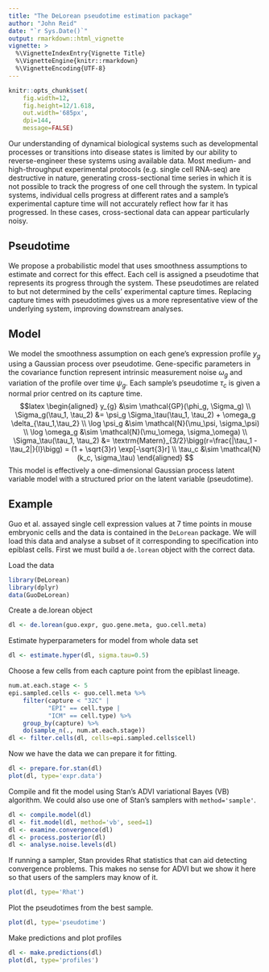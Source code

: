 ```yaml
---
title: "The DeLorean pseudotime estimation package"
author: "John Reid"
date: "`r Sys.Date()`"
output: rmarkdown::html_vignette
vignette: >
  %\VignetteIndexEntry{Vignette Title}
  %\VignetteEngine{knitr::rmarkdown}
  %\VignetteEncoding{UTF-8}
---
```


```r
knitr::opts_chunk$set(
    fig.width=12,
    fig.height=12/1.618,
    out.width='685px',
    dpi=144,
    message=FALSE)
```

Our understanding of dynamical biological systems such as developmental
processes or transitions into disease states is limited by our ability to
reverse-engineer these systems using available data.  Most medium- and
high-throughput experimental protocols (e.g. single cell RNA-seq) are
destructive in nature, generating cross-sectional time series in which it
is not possible to track the progress of one cell through the system.  In
typical systems, individual cells progress at different rates and a
sample's experimental capture time will not accurately reflect how far it
has progressed. In these cases, cross-sectional data can appear
particularly noisy.

## Pseudotime

We propose a probabilistic model that uses smoothness assumptions to
estimate and correct for this effect.  Each cell is assigned a pseudotime
that represents its progress through the system.  These pseudotimes are
related to but not determined by the cells' experimental capture times.
Replacing capture times with pseudotimes gives us a more representative
view of the underlying system, improving downstream analyses.

## Model

We model the smoothness assumption on each gene's expression profile $y_g$
using a Gaussian process over pseudotime. Gene-specific parameters in the
covariance function represent intrinsic measurement noise $\omega_g$
and variation of the profile over time $\psi_g$. Each sample's
pseudotime $\tau_c$ is given a normal prior centred on its capture time.
$$latex
\begin{aligned}
    y_{g} &\sim \mathcal{GP}(\phi_g, \Sigma_g) \\
    \Sigma_g(\tau_1, \tau_2)
    &= \psi_g \Sigma_\tau(\tau_1, \tau_2)
        + \omega_g \delta_{\tau_1,\tau_2} \\
    \log \psi_g &\sim \mathcal{N}(\mu_\psi, \sigma_\psi) \\
    \log \omega_g &\sim \mathcal{N}(\mu_\omega, \sigma_\omega) \\
    \Sigma_\tau(\tau_1, \tau_2)
        &= \textrm{Matern}_{3/2}\bigg(r=\frac{|\tau_1 - \tau_2|}{l}\bigg)
        = (1 + \sqrt{3}r) \exp[-\sqrt{3}r] \\
    \tau_c &\sim \mathcal{N}(k_c, \sigma_\tau)
\end{aligned}
$$
This model is effectively a one-dimensional Gaussian process latent
variable model with a structured prior on the latent variable (pseudotime).


## Example

Guo et al. assayed single cell expression values at 7 time points in mouse
embryonic cells and the data is contained in the `DeLorean` package.
We will load this data and analyse a subset of it corresponding to specification
into epiblast cells. First we must build a `de.lorean` object with the correct
data.

Load the data
```r
library(DeLorean)
library(dplyr)
data(GuoDeLorean)
```

Create a de.lorean object
```r
dl <- de.lorean(guo.expr, guo.gene.meta, guo.cell.meta)
```

Estimate hyperparameters for model from whole data set
```r
dl <- estimate.hyper(dl, sigma.tau=0.5)
```

Choose a few cells from each capture point from the epiblast lineage.
```r
num.at.each.stage <- 5
epi.sampled.cells <- guo.cell.meta %>%
    filter(capture < "32C" |
           "EPI" == cell.type |
           "ICM" == cell.type) %>%
    group_by(capture) %>%
    do(sample_n(., num.at.each.stage))
dl <- filter.cells(dl, cells=epi.sampled.cells$cell)
```

Now we have the data we can prepare it for fitting.
```r
dl <- prepare.for.stan(dl)
plot(dl, type='expr.data')
```

Compile and fit the model using Stan's ADVI variational Bayes (VB) algorithm. We could
also use one of Stan's samplers with `method='sample'`.
```r
dl <- compile.model(dl)
dl <- fit.model(dl, method='vb', seed=1)
dl <- examine.convergence(dl)
dl <- process.posterior(dl)
dl <- analyse.noise.levels(dl)
```

If running a sampler, Stan provides Rhat statistics that can aid detecting
convergence problems. This makes no sense for ADVI but we show it here
so that users of the samplers may know of it.
```r
plot(dl, type='Rhat')
```

Plot the pseudotimes from the best sample.
```r
plot(dl, type='pseudotime')
```

Make predictions and plot profiles
```r
dl <- make.predictions(dl)
plot(dl, type='profiles')
```
